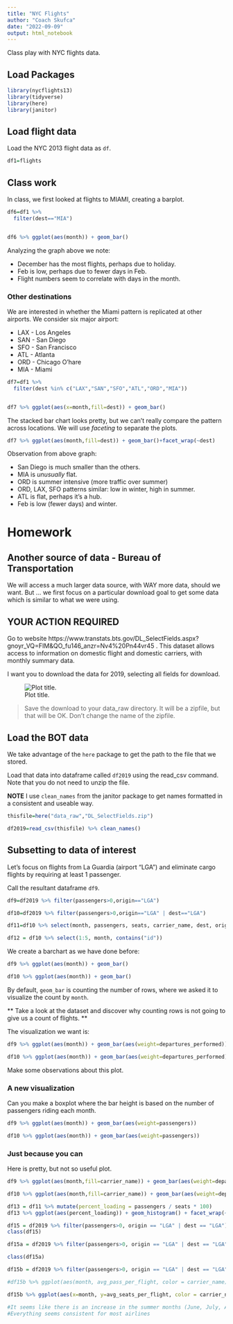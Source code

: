 ```yaml
---
title: "NYC Flights"
author: "Coach Skufca"
date: "2022-09-09"
output: html_notebook
---
```


Class play with NYC flights data.

## Load Packages

```r
library(nycflights13)
library(tidyverse)
library(here)
library(janitor)
```

## Load flight data

Load the NYC 2013 flight data as `df`.

```r
df1=flights
```

## Class work

In class, we first looked at flights to MIAMI, creating a barplot.


```r
df6=df1 %>% 
  filter(dest=="MIA")


df6 %>% ggplot(aes(month)) + geom_bar()
```
Analyzing the graph above we note:

* December has the most flights, perhaps due to holiday.
* Feb is low, perhaps due to fewer days in Feb.
* Flight numbers seem to correlate with days in the month.


### Other destinations

We are interested in whether the Miami pattern is replicated at other airports. 
We consider six major airport:

* LAX - Los Angeles
* SAN - San Diego
* SFO - San Francisco
* ATL - Atlanta
* ORD - Chicago O'hare
* MIA - Miami

```r
df7=df1 %>% 
  filter(dest %in% c("LAX","SAN","SFO","ATL","ORD","MIA"))


df7 %>% ggplot(aes(x=month,fill=dest)) + geom_bar()
```
The stacked bar chart looks pretty, but we can't really compare the pattern across locations.   We will use *faceting* to separate the plots.

```r

df7 %>% ggplot(aes(month,fill=dest)) + geom_bar()+facet_wrap(~dest)
```
Observation from above graph:

* San Diego is much smaller than the others.
* MIA is _unusually_ flat.
* ORD is summer intensive (more traffic over summer)
* ORD, LAX, SFO patterns similar: low in winter, high in summer.
* ATL is flat, perhaps it's a hub.
* Feb is low (fewer days) and winter.

# Homework

## Another source of data - Bureau of Transportation

We will access a much larger data source, with WAY more data, should we want.  But ... we first focus on a particular download goal to get some data which is similar to what we were using.

## YOUR ACTION REQUIRED
 
Go to website  https://www.transtats.bts.gov/DL_SelectFields.aspx?gnoyr_VQ=FIM&QO_fu146_anzr=Nv4%20Pn44vr45 .  This dataset allows access to information on domestic flight and domestic carriers, with monthly summary data.


I want you to download the data for 2019, selecting all fields for download.


![Plot title. ](nyc_class_experiment2_insertimage_1.png)

> Save the download to your data_raw directory. It will be a zipfile, but that will be OK.  Don't change the name of the zipfile.


## Load the BOT data

We take advantage of the `here` package to get the path to the file that we stored.

Load that data into dataframe called `df2019` using the read_csv command.   Note that you do not need to unzip the file.

**NOTE** I use `clean_names` from the janitor package to get names formatted in a consistent and useable way.

```r
thisfile=here("data_raw","DL_SelectFields.zip")

df2019=read_csv(thisfile) %>% clean_names()
```

## Subsetting to data of interest

Let's focus on flights from La Guardia (airport "LGA") and eliminate cargo flights by requiring at least 1 passenger.

Call the resultant dataframe `df9`.

```r
df9=df2019 %>% filter(passengers>0,origin=="LGA")

df10=df2019 %>% filter(passengers>0,origin=="LGA" | dest=="LGA")

df11=df10 %>% select(month, passengers, seats, carrier_name, dest, origin)

df12 = df10 %>% select(1:5, month, contains("id"))

```

We create a barchart as we have done before:

```r
df9 %>% ggplot(aes(month)) + geom_bar()
```

```r
df10 %>% ggplot(aes(month)) + geom_bar()
```
By default, `geom_bar` is counting the number of rows, where we asked it to visualize the count by `month`.  

** Take a look at the dataset and discover why counting rows is not going to give us a count of flights. **

The visualization we want is:

```r
df9 %>% ggplot(aes(month)) + geom_bar(aes(weight=departures_performed))
```

```r
df10 %>% ggplot(aes(month)) + geom_bar(aes(weight=departures_performed))
```
Make some observations about this plot.


### A new visualization

Can you make a boxplot where the bar height is based on the number of passengers riding each month.

```r

df9 %>% ggplot(aes(month)) + geom_bar(aes(weight=passengers))
```

```r

df10 %>% ggplot(aes(month)) + geom_bar(aes(weight=passengers))
```


### Just because you can


Here is pretty, but not so useful plot.

```r
df9 %>% ggplot(aes(month,fill=carrier_name)) + geom_bar(aes(weight=departures_performed))
```

```r
df10 %>% ggplot(aes(month,fill=carrier_name)) + geom_bar(aes(weight=departures_performed))
```

```r
df13 = df11 %>% mutate(percent_loading = passengers / seats * 100)
df13 %>% ggplot(aes(percent_loading)) + geom_histogram() + facet_wrap(~carrier_name)
```

```r

df15 = df2019 %>% filter(passengers>0, origin == "LGA" | dest == "LGA")  %>% group_by(month) %>% summarise(total_pass = sum(passengers))
class(df15)

```




```r

df15a = df2019 %>% filter(passengers>0, origin == "LGA" | dest == "LGA")  %>% group_by(month)

class(df15a)

```

```r

df15b = df2019 %>% filter(passengers>0, origin == "LGA" | dest == "LGA")  %>% group_by(month, carrier_name, seats) %>% summarise(total_pass = sum(passengers), num_flights = sum(departures_performed)) %>% mutate(avg_pass_per_flight = total_pass / num_flights) %>% mutate(avg_seats_per_flight = seats/num_flights)

#df15b %>% ggplot(aes(month, avg_pass_per_flight, color = carrier_name)) + geom_line() + facet_wrap(~carrier_name)

df15b %>% ggplot(aes(x=month, y=avg_seats_per_flight, color = carrier_name)) + geom_line()# + facet_wrap(~carrier_name)

#It seems like there is an increase in the summer months (June, July, August) and a dip when September comes around
#Everything seems consistent for most airlines

```









































